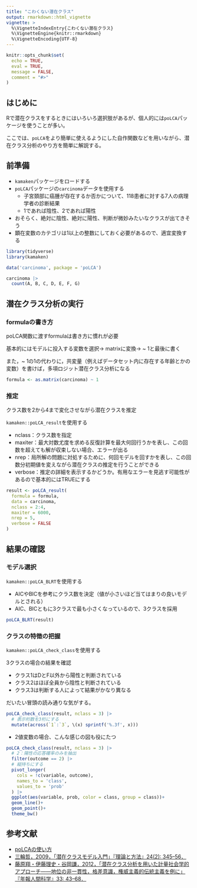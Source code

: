 ```yaml
---
title: "こわくない潜在クラス"
output: rmarkdown::html_vignette
vignette: >
  %\VignetteIndexEntry{こわくない潜在クラス}
  %\VignetteEngine{knitr::rmarkdown}
  %\VignetteEncoding{UTF-8}
---
```


```r
knitr::opts_chunk$set(
  echo = TRUE, 
  eval = TRUE,
  message = FALSE,
  comment = "#>"
)
```


## はじめに

Rで潜在クラスをするときにはいろいろ選択肢があるが、個人的には`poLCA`パッケージを使うことが多い。

ここでは、`poLCA`をより簡単に使えるようにした自作関数などを用いながら、潜在クラス分析のやり方を簡単に解説する。

## 前準備

- `kamaken`パッケージをロードする
- `poLCA`パッケージの`carcinoma`データを使用する
  - 子宮頚部に癌腫が存在するか否かについて、118患者に対する7人の病理学者の診断結果
  - 1であれば陰性、2であれば陽性
- おそらく、絶対に陰性、絶対に陽性、判断が微妙みたいなクラスが出てきそう
- 顕在変数のカテゴリは1以上の整数にしておく必要があるので、適宜変換する

```r
library(tidyverse)
library(kamaken)

data('carcinoma', package = 'poLCA')

carcinoma |> 
  count(A, B, C, D, E, F, G) 

```


## 潜在クラス分析の実行

### formulaの書き方

poLCA関数に渡すformulaは書き方に慣れが必要

基本的にはモデルに投入する変数を選択→ matrixに変換→ ~ 1と最後に書く

また，~ 1の1の代わりに，共変量（例えばデータセット内に存在する年齢とかの変数）を書けば，多項ロジット潜在クラス分析になる

```r
formula <- as.matrix(carcinoma) ~ 1
```

### 推定

クラス数を2から4まで変化させながら潜在クラスを推定

`kamaken::poLCA_result`を使用する

- nclass：クラス数を指定
- maxiter：最大対数尤度を求める反復計算を最大何回行うかを表し、この回数を超えても解が収束しない場合、エラーが出る
- nrep：局所解の問題に対処するために、何回モデルを回すかを表し、この回数分初期値を変えながら潜在クラスの推定を行うことができる
- verbose：推定の詳細を表示するかどうか。有用なエラーを見逃す可能性があるので基本的にはTRUEにする

```r

result <- poLCA_result(
  formula = formula,
  data = carcinoma,
  nclass = 2:4,
  maxiter = 6000,
  nrep = 5,
  verbose = FALSE
)

```

## 結果の確認

### モデル選択

`kamaken::poLCA_BLRT`を使用する


- AICやBICを参考にクラス数を決定（値が小さいほど当てはまりの良いモデルとされる）
- AIC、BICともに3クラスで最も小さくなっているので、3クラスを採用

```r

poLCA_BLRT(result)

```


### クラスの特徴の把握

`kamaken::poLCA_check_class`を使用する

3クラスの場合の結果を確認

- クラス1はDとF以外から陽性と判断されている
- クラス2はほぼ全員から陰性と判断されている
- クラス3は判断する人によって結果がかなり異なる

だいたい冒頭の読み通りな気がする。

```r

poLCA_check_class(result, nclass = 3) |> 
  # 表示桁数を3桁にする
  mutate(across(`1`:`3`, \(x) sprintf('%.3f', x)))

```


- 2値変数の場合、こんな感じの図も役にたつ

```r

poLCA_check_class(result, nclass = 3) |> 
  # 2：陽性の応答確率のみを抽出
  filter(outcome == 2) |> 
  # 縦持ちにする
  pivot_longer(
    cols = !c(variable, outcome),
    names_to = 'class',
    values_to = 'prob'
  ) |> 
  ggplot(aes(variable, prob, color = class, group = class))+
  geom_line()+
  geom_point()+
  theme_bw()

```

## 参考文献

- [poLCAの使い方](https://www.jstatsoft.org/article/view/v042i10)
- [三輪哲，2009，「潜在クラスモデル入門」『理論と方法』24(2): 345–56．](https://doi.org/10.11218/ojjams.24.345)
- [藤原翔・伊藤理史・谷岡謙，2012，「潜在クラス分析を用いた計量社会学的アプローチ――地位の非一貫性，格差意識，権威主義的伝統主義を例に」『年報人間科学』33: 43–68．](https://doi.org/10.18910/12447
)
